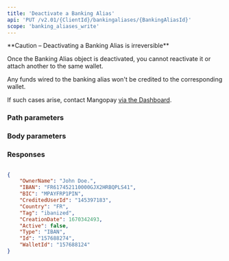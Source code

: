 ```yaml
---
title: 'Deactivate a Banking Alias'  
api: 'PUT /v2.01/{ClientId}/bankingaliases/{BankingAliasId}'  
scope: 'banking_aliases_write'
---
```




<Warning>  
**Caution – Deactivating a Banking Alias is irreversible** 
  
Once the Banking Alias object is deactivated, you cannot reactivate it or attach another to the same wallet. 

Any funds wired to the banking alias won't be credited to the corresponding wallet.

If such cases arise, contact Mangopay <a href="https://hub.mangopay.com/" target="_blank">via the Dashboard</a>.

</Warning>  

### Path parameters  

<BankingAliasId />  

### Body parameters  

<Active2 />  

### Responses  

<AccordionGroup><Accordion title="200">  

<OwnerName1Response />  

<IBAN2Response />  

<BIC2Response />  

<CreditedUserId3Response />  

<Country5Response />  

<Tag2Response />  

<CreationDateResponse />  

<Active1Response />  

<Type10Response />  

<IdResponse />  

<WalletId1Response /></Accordion></AccordionGroup>  

<ResponseExample>  

```json 200  

{
    "OwnerName": "John Doe.",
    "IBAN": "FR617452110000GJX2HRBQPLS41",
    "BIC": "MPAYFRP1PIN",
    "CreditedUserId": "145397183",
    "Country": "FR",
    "Tag": "ibanized",
    "CreationDate": 1670342493,
    "Active": false,
    "Type": "IBAN",
    "Id": "157688274",
    "WalletId": "157688124"
}  
 ```  

</ResponseExample>  

<RequestExample>  
    <RestDeactivateIbanBankingAlias />
    <PhpDeactivateBankingAlias />
    <NodeDeactivateBankingAlias />
    <RubyDeactivateBankingAlias />
    <JavaDeactivateBankingAlias />
    <NetDeactivateBankingAlias />
</RequestExample>